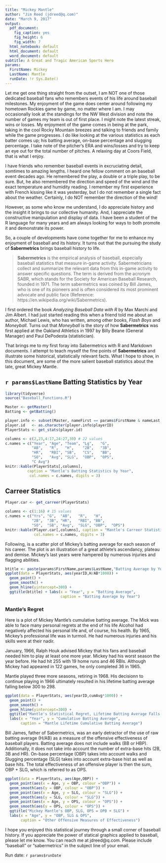```yaml
---
title: "Mickey Mantle"
author: "Jim Reed (jdreed@q.com)"
date: "March 9, 2017"
output:
  pdf_document:
    fig_caption: yes
    fig_height: 6
    fig_width: 7
  html_notebook: default
  html_document: default
  word_document: default
subtitle: A Great and Tragic American Sports Hero
params:
  FirstName: Mickey
  LastName: Mantle
  runDate: !r Sys.Date()
---
```


\centerline{\includegraphics[width=2.0in]{images/Mantle.jpg}}



Let me get one thing straight from the outset, I am NOT one of those dedicated baseball fans who remembers events of his life around baseball milestones.  My enjoyment of the game does center around following my hometown Rockies game by game, no matter where I am.  I may occasionally look at the standings for the NW West division and note the number of games my team is out of first place.  I might note the latest streak, wins or losses.  My enjoyment of the game comes in being at the park, taking in the cool Rocky Mountain breezes and talking to friends and family while the game progresses.  I do like looking at the various statistics as each batter comes up; his batting average, on-base percentage and slugging percentage.  I take note of the pitcher's ERA and wins/losses and try to keep an eye out for the total number of pitches.  A relaxing day at Coors Field, that is what I enjoy.

I have friends who remember baseball events in excruciating detail, somtimes to amazing lengths.  I heard one fellow comment on an baseball event decades ago.  He remembered the play, a double or a triple play, to be sure.  But, he also remembered the direction and speed of the wind and the exact temperature and humidity reading.  I remember my first experience with French kissing like it was yesterday, but I do not remember a single fact about the weather.  Certainly, I do NOT remember the direction of the wind!

However, as some who know me understand, I do appreciate history and the insight it brings to our collective humanity.  And, I appreciate the constructive manipulation and display of data.  I have been a student of the R language for many years and am always looking for ways to both promote it and demonstrate its power.

So, a couple of developments have come together for me to enhance my enjoyment of baseball and its history.  It turns out that the pursuing the study of **Sabermetrics** brings baseball history to life.  

> **Sabermetrics** is the empirical analysis of baseball, especially baseball statistics that measure in-game activity. Sabermetricians collect and summarize the relevant data from this in-game activity to answer specific questions. The term is derived from the acronym SABR, which stands for the Society for American Baseball Research, founded in 1971. The term sabermetrics was coined by Bill James, who is one of its pioneers and is often considered its most prominent advocate and public face (Reference:  https://en.wikipedia.org/wiki/Sabermetrics).

I first ordered the book *Analyzing Baseball Data with R* by Max Marchi and Jim Albert.  I had just started reading this when a friend told me about an author, Michael Lewis, who has written, among other books, *Flash Boys* and *Moneyball*.  Turns out that *Moneyball* is the story of how **Sabermetrics** was first applied at the Oakland Athletics in 1997 by Billy Beane (General Manager) and Paul DePodesta (statistician).

That brings me to my first foray into Sabermetrics with R and Markdown documents.  I attempt to teach myself the fine points of **Sabermetrics** and illustrate some historical, statistically relevant facts.  What I hope to show, in this document, are some of the more salient baseball statistics about the late, great Mickey Mantle.


## `r params$LastName` Batting Statistics by Year

```r
library(tidyverse)
source("Baseball_Functions.R")
```
```r
Master <- getMaster()
Batting <- getBatting()
```

```r
player.info <- subset(Master, nameFirst == params$FirstName & nameLast ==params$LastName)
player.id   <- as.character(player.info$playerID)
PlayerStats <- get_stats(player.id)
```

```r
columns <- c(2,23,4:17,24:27,30) # 22 values
c.names = c("Year", "Age", "Team", "Lg",   "G", 
            "AB",   "R",   "H",    "2B",   "3B", 
            "HR",   "RBI", "SB",   "CS",   "BB", 
            "SO",   "Avg", "SLG",  "OBP",  "OPS",
            "C Avg")
knitr::kable(PlayerStats[,columns], 
          caption = "Mantle's Batting Statistics by Year", 
           col.names = c.names, digits = 3)
```

## Carreer Statistics
```r

Player.car <- get_carreer(PlayerStats)
```

```r
columns <- c(1:16) # 15 values
c.names = c("Yrs", "G",  "AB",   "R",   "H",    
            "2B",  "3B", "HR",   "RBI", "BB",   
            "SO",  "SB", "Avg",  "SLG", "OBP",  "OPS")
knitr::kable(Player.car[,columns], caption = "Mantle's Carreer Statistics", 
             col.names = c.names, digits = 3)
```

\newpage

Following, is a scatter plot of Mickey's batting average for each season of his career.  The plot is an illustration of a great athlete's ascendancy, plateau and demise.  Mickey's last years were hampered by numerous injuries and flagging abilities.

```r
btitle <- paste(params$FirstName,params$LastName,"Batting Average by Year", sep=" ")
ggplot(data = PlayerStats, aes(yearID,H/AB*1000)) + 
  geom_point() + 
  geom_smooth() + 
  geom_hline(yintercept=300) +
  ggtitle(btitle) + labs(x = "Year", y = "Batting Average", 
                         caption = "Batting Average by Year")
```

\newpage

### Mantle's Regret

Here is a plot of Mickey Mantle's cumulative batting average.  The Mick was able to face many personal regrets at the end of his life  Alcohol had negatively affected his personal life and, of course, his health.  By 1965, Mickey's professional life was in turmoil.  He had numerous injuries and his skills were at their nadir.

January, 1966, Ralph Houk advised Mickey that his fans and baseball needed him to play at least one more year.  Mickey had his worst season the year before.  He had hit 255 with 19 home runs and 46 RBIs.  Although Mickey had appeared in 122 games, he only completed 36 in 1965.

Mantle played three more seasons, retiring in 1968. His decisionn to continue playing in 1966 ultimately resulted in his lifetime batting average falling below 300  to 298.

```r
ggplot(data = PlayerStats, aes(yearID,cumAvg*1000)) + 
  geom_point() + 
  geom_smooth() + 
  geom_hline(yintercept=300) +
  ggtitle("Mantle's Statistical Regret, Lifetime Batting Average Falls below 300 in 1968") + 
  labs(x = "Year", y = "Cumulative Batting Average",
       caption = "Mantle Lifetime Cumulative Batting Average")
```

Bill James, father of Sabermetrics, was an early detractor of the use of raw batting average (H/AB) as a measure of the offensive effectiveness of baseball players.  Batting average does not include walks (BB or HBP).  Additionally, it does not take into account the number of extra-base hits (2B, 3B and HR).  On-base percentage (OBP) takes into account walks and Slugging percentage (SLG) takes into account extra-base hist as well as base hits.  The total effectiveness of an offensive player is then the sum, OBP + SLG, which is referred to as OPS.  

```r
ggplot(data = PlayerStats, aes(Age,OBP)) + 
  geom_point(aes(x = Age, y = OBP, colour ="OBP")) + 
  geom_smooth(aes(y = OBP, colour = "OBP")) +
  geom_point(aes(x = Age, y = SLG, colour = "SLG")) + 
  geom_smooth(aes(y = SLG, colour = "SLG")) +
  geom_point(aes(x = Age, y = OPS, colour = "OPS")) + 
  geom_smooth(aes(y = OPS, colour = "OPS")) +
  ggtitle("Mickey Mantle's OBP, SLG, OPS = OPB + SLG") + 
  labs(x = "Age", y = "OBP, SLG & OPS",
       caption = "Other Offensive Measures of Effectiveness")
```

I hope you enjoyed this statistical journey through a small corner of baseball history.  If you appreciate the power of statical graphics applied to baseball, please let me know. You can reach me at jdreed@q.com.  Please include "baseball" or "sabermetrics" in the subject line of your email.


Run date: `r params$runDate`

